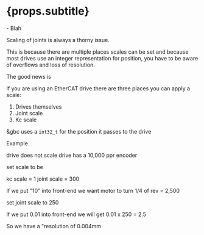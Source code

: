 
# {props.subtitle}

<Tldr>
    - Blah
</Tldr>

Scaling of joints is always a thorny issue.

This is because there are multiple places scales can be set and because most drives use an integer representation for position, you have to be aware of overflows and loss of resolution.

The good news is


If you are using an EtherCAT drive there are three places you can apply a scale:

1. Drives themselves
2. Joint scale
3. Kc scale

&gbc uses a `int32_t` for the position it passes to the drive

Example

drive does not scale
drive has a 10,000 ppr encoder

set scale to be

kc scale = 1
joint scale = 300


If we put "10" into front-end we want motor to turn 1/4 of rev = 2,500

set joint scale to 250

If we put 0.01 into front-end we will get 0.01 x 250 = 2.5

So we have a "resolution of 0.004mm

